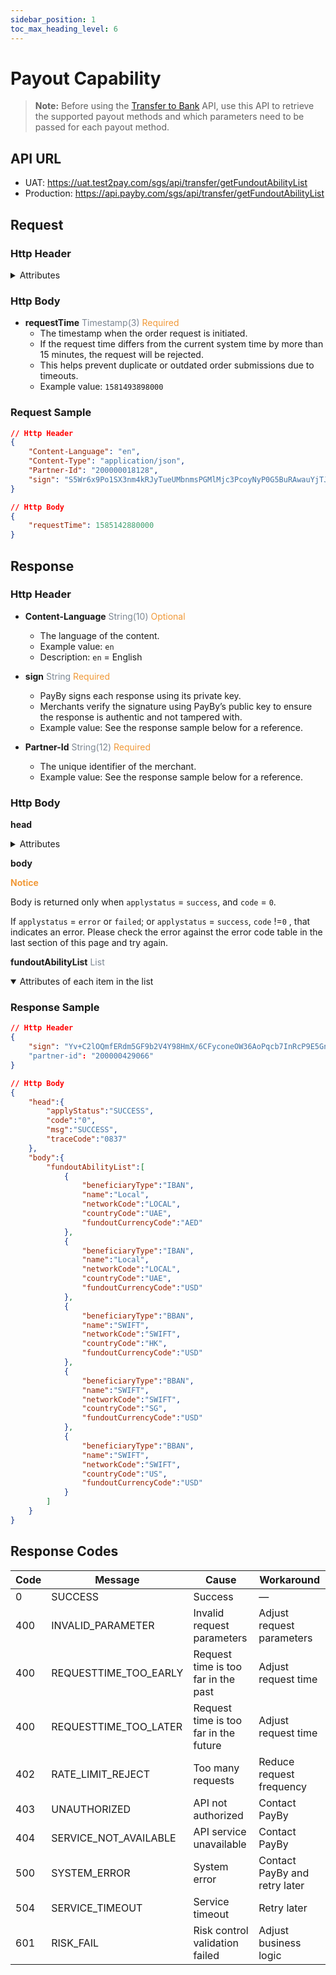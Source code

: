```yaml
---
sidebar_position: 1
toc_max_heading_level: 6
---
```




# Payout Capability

> **Note:** Before using the [Transfer to Bank](./transfer-to-bank.mdx) API, use this API to retrieve the supported payout methods and which parameters need to be passed for each payout method.


## API URL

- UAT: https://uat.test2pay.com/sgs/api/transfer/getFundoutAbilityList
- Production: https://api.payby.com/sgs/api/transfer/getFundoutAbilityList

## Request

### Http Header

<details>
  <summary>Attributes</summary>
  <RequestHeader/>
</details>

### Http Body

- **requestTime** <font color='#7d8793'>Timestamp(3)</font> <font color='#f19938'>Required</font>  
  - The timestamp when the order request is initiated.  
  - If the request time differs from the current system time by more than 15 minutes, the request will be rejected.  
  - This helps prevent duplicate or outdated order submissions due to timeouts.  
  - Example value: `1581493898000`

### Request Sample

```json
// Http Header
{
    "Content-Language": "en",
    "Content-Type": "application/json",
    "Partner-Id": "200000018128",
    "sign": "S5Wr6x9Po1SX3nm4kRJyTueUMbnmsPGMlMjc3PcoyNyP0G5BuRAwauYjTJLeto6Bu1+893zCGmj201mjrvcXP4v/uMzQxRav5PBMp9VuQ+3dOFGclQAwr8cFAKuBDHhGAAkw1iVpdC8ZZLGl/jRUv3PCiZh6VyOLnrK7ZIevB/TetQSzCmN1xDIQo8mpDYz7YY/jSzYBnD17ePvkr4qQOWNUh7FF2nd29lo9KOQl5tJVoqT/D+PVSlZeuGr+wxBYCAyGqbVXXSAGcwF1egF6ISLJ29jpHcX/LACXxF/uf5cdzbudwPB2X0wtRw9WnowY3RUq34sidoF4DIShXVFHAg=="
}

// Http Body
{
    "requestTime": 1585142880000
}
```
 
## Response
### Http Header

- **Content-Language** <font color='#7d8793'>String(10)</font> <font color='#f19938'>Optional</font>  
  - The language of the content.  
  - Example value: `en`  
  - Description: `en` = English  

- **sign** <font color='#7d8793'>String</font> <font color='#f19938'>Required</font>  
  - PayBy signs each response using its private key.  
  - Merchants verify the signature using PayBy’s public key to ensure the response is authentic and not tampered with.  
  - Example value: See the response sample below for a reference.  

- **Partner-Id** <font color='#7d8793'>String(12)</font> <font color='#f19938'>Required</font>  
  - The unique identifier of the merchant.  
  - Example value: See the response sample below for a reference.  


### Http Body

**head**

<details>
  <summary>Attributes</summary>
  <ResponseHead/>
</details>

**body**

**<font color = '#f19938'>Notice</font>**

Body is returned only when `applystatus` = `success`, and `code` = `0`.

If `applystatus` = `error` or `failed`; or `applystatus` = `success`, `code` !=`0` , that indicates an error. Please check the error against the error code table in the last section of this page and try again.

**fundoutAbilityList** <font color = ' #7d8793'>List</font>

<details open={true}>
<summary>Attributes of each item in the list</summary>
<FundoutAbilityList/>
</details>

### Response Sample

```json
// Http Header
{
    "sign": "Yv+C2lOQmfERdm5GF9b2V4Y98HmX/6CFyconeOW36AoPqcb7InRcP9E5GnvJLfMoCScuNP4FBdJ5tJpL0A7yPHUMfxARi05jFRSMG97JJazDbWTbRkNM1ZupmTubhUvxvRCgvJp1k0c5yrHph+F+++W5eYho92xnkNgd62BS27i0iDRGzGSmsaPpK7MFcdlvnbbnmDZZJ0LH6RhYiJLYKl+znllQx3jNfCRjV28o22FZ35Q43mZTsS4uAZWbZ/KfaqWoV3sN62Cjj8DSg3mD6GCGWSVbxLq58DUxAq+6GwJ7Gj0Dc9nMXP3gnFW7dodQ9AjL2iHnH6Zh1Pw2D5/ung=="
    "partner-id": "200000429066"
}

// Http Body
{
    "head":{
        "applyStatus":"SUCCESS",
        "code":"0",
        "msg":"SUCCESS",
        "traceCode":"0837"
    },
    "body":{
        "fundoutAbilityList":[
            {
                "beneficiaryType":"IBAN",
                "name":"Local",
                "networkCode":"LOCAL",
                "countryCode":"UAE",
                "fundoutCurrencyCode":"AED"
            },
            {
                "beneficiaryType":"IBAN",
                "name":"Local",
                "networkCode":"LOCAL",
                "countryCode":"UAE",
                "fundoutCurrencyCode":"USD"
            },
            {
                "beneficiaryType":"BBAN",
                "name":"SWIFT",
                "networkCode":"SWIFT",
                "countryCode":"HK",
                "fundoutCurrencyCode":"USD"
            },
            {
                "beneficiaryType":"BBAN",
                "name":"SWIFT",
                "networkCode":"SWIFT",
                "countryCode":"SG",
                "fundoutCurrencyCode":"USD"
            },
            {
                "beneficiaryType":"BBAN",
                "name":"SWIFT",
                "networkCode":"SWIFT",
                "countryCode":"US",
                "fundoutCurrencyCode":"USD"
            }
        ]
    }
}
```

## Response Codes

| **Code** | **Message**              | **Cause**                                 | **Workaround**                   |
|----------|--------------------------|-------------------------------------------|----------------------------------|
| 0        | SUCCESS                  | Success                                   | —                                |
| 400      | INVALID_PARAMETER        | Invalid request parameters                | Adjust request parameters        |
| 400      | REQUESTTIME_TOO_EARLY    | Request time is too far in the past       | Adjust request time              |
| 400      | REQUESTTIME_TOO_LATER    | Request time is too far in the future     | Adjust request time              |
| 402      | RATE_LIMIT_REJECT        | Too many requests                         | Reduce request frequency         |
| 403      | UNAUTHORIZED             | API not authorized                        | Contact PayBy                    |
| 404      | SERVICE_NOT_AVAILABLE    | API service unavailable                   | Contact PayBy                    |
| 500      | SYSTEM_ERROR             | System error                              | Contact PayBy and retry later    |
| 504      | SERVICE_TIMEOUT          | Service timeout                           | Retry later                      |
| 601      | RISK_FAIL                | Risk control validation failed            | Adjust business logic            |
